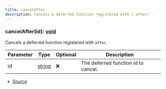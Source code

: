 ```yaml
---
title: cancelAfter
description: Cancels a deferred function registered with \`after\`.
---
```



### cancelAfter(id): [void](https://developer.mozilla.org/en-US/docs/Web/JavaScript/Reference/Global_Objects/undefined)

Cancels a deferred function registered with `after`.



| Parameter | Type | Optional | Description |
| ----------- | ----------- | ----------- | ----------- |
| id | [string](https://developer.mozilla.org/en-US/docs/Web/JavaScript/Reference/Global_Objects/String) | ❌ | The deferred function id to cancel. |


- [Source](https://github.com/underctrl-io/commandkit/blob/98b939d6fdf8beaae597b4dc0351a139da52ee8d/packages/commandkit/src/context/environment.ts#L208)